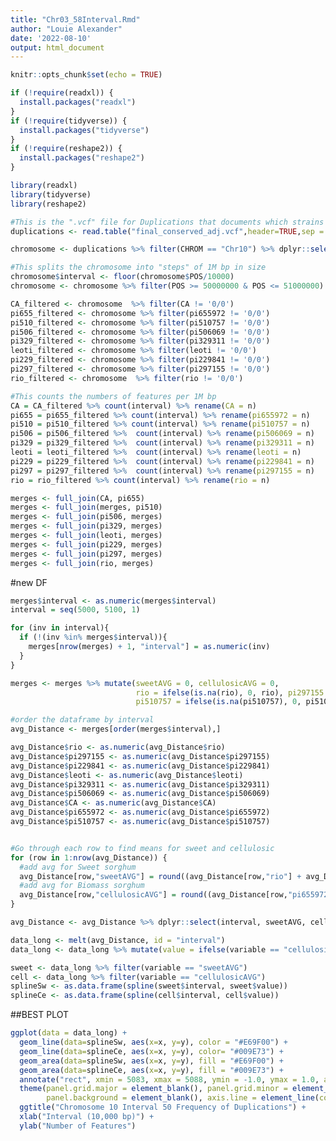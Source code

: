 ---
title: "Chr03_58Interval.Rmd"
author: "Louie Alexander"
date: '2022-08-10'
output: html_document
---

```{r setup, include=FALSE}
knitr::opts_chunk$set(echo = TRUE)

```

```{r}

if (!require(readxl)) {
  install.packages("readxl")
}
if (!require(tidyverse)) {
  install.packages("tidyverse")
}
if (!require(reshape2)) {
  install.packages("reshape2")
}

library(readxl)
library(tidyverse)
library(reshape2)

```

```{r}
#This is the ".vcf" file for Duplications that documents which strains a given duplication occurs in
duplications <- read.table("final_conserved_adj.vcf",header=TRUE,sep = '\t')
```

```{r}
chromosome <- duplications %>% filter(CHROM == "Chr10") %>% dplyr::select( -c(ID, FORMAT, REF, ALT, QUAL, FILTER, INFO))

#This splits the chromosome into "steps" of 1M bp in size
chromosome$interval <- floor(chromosome$POS/10000)
chromosome <- chromosome %>% filter(POS >= 50000000 & POS <= 51000000) %>% select(-c(CHROM, POS))
```

```{r}
CA_filtered <- chromosome  %>% filter(CA != '0/0')
pi655_filtered <- chromosome %>% filter(pi655972 != '0/0')
pi510_filtered <- chromosome %>% filter(pi510757 != '0/0')
pi506_filtered <- chromosome %>% filter(pi506069 != '0/0')
pi329_filtered <- chromosome %>% filter(pi329311 != '0/0')     
leoti_filtered <- chromosome %>% filter(leoti != '0/0')        
pi229_filtered <- chromosome %>% filter(pi229841 != '0/0')
pi297_filtered <- chromosome %>% filter(pi297155 != '0/0')    
rio_filtered <- chromosome  %>% filter(rio != '0/0')   
```

```{r}
#This counts the numbers of features per 1M bp
CA = CA_filtered %>% count(interval) %>% rename(CA = n)
pi655 = pi655_filtered %>% count(interval) %>% rename(pi655972 = n)
pi510 = pi510_filtered %>% count(interval) %>% rename(pi510757 = n)
pi506 = pi506_filtered %>%  count(interval) %>% rename(pi506069 = n)
pi329 = pi329_filtered %>%  count(interval) %>% rename(pi329311 = n)
leoti = leoti_filtered %>%  count(interval) %>% rename(leoti = n)
pi229 = pi229_filtered %>%  count(interval) %>% rename(pi229841 = n)
pi297 = pi297_filtered %>%  count(interval) %>% rename(pi297155 = n)
rio = rio_filtered %>% count(interval) %>% rename(rio = n)
```

```{r}
merges <- full_join(CA, pi655)
merges <- full_join(merges, pi510)
merges <- full_join(pi506, merges)
merges <- full_join(pi329, merges)
merges <- full_join(leoti, merges)
merges <- full_join(pi229, merges)
merges <- full_join(pi297, merges)
merges <- full_join(rio, merges)

```

#new DF
```{r}
merges$interval <- as.numeric(merges$interval)
interval = seq(5000, 5100, 1)

for (inv in interval){
  if (!(inv %in% merges$interval)){
    merges[nrow(merges) + 1, "interval"] = as.numeric(inv)
  }
}

merges <- merges %>% mutate(sweetAVG = 0, cellulosicAVG = 0, 
                            rio = ifelse(is.na(rio), 0, rio), pi297155 = ifelse(is.na(pi297155), 0, pi297155), pi229841 = ifelse(is.na(pi229841), 0, pi229841), leoti = ifelse(is.na(leoti), 0, leoti), pi329311 = ifelse(is.na(pi329311), 0, pi329311), pi506069 = ifelse(is.na(pi506069), 0, pi506069), 
                            pi510757 = ifelse(is.na(pi510757), 0, pi510757), pi655972 = ifelse(is.na(pi655972), 0, pi655972), CA = ifelse(is.na(CA), 0, CA)) 

```


```{r}
#order the dataframe by interval
avg_Distance <- merges[order(merges$interval),]

avg_Distance$rio <- as.numeric(avg_Distance$rio)
avg_Distance$pi297155 <- as.numeric(avg_Distance$pi297155)
avg_Distance$pi229841 <- as.numeric(avg_Distance$pi229841)
avg_Distance$leoti <- as.numeric(avg_Distance$leoti)
avg_Distance$pi329311 <- as.numeric(avg_Distance$pi329311)
avg_Distance$pi506069 <- as.numeric(avg_Distance$pi506069)
avg_Distance$CA <- as.numeric(avg_Distance$CA)
avg_Distance$pi655972 <- as.numeric(avg_Distance$pi655972)
avg_Distance$pi510757 <- as.numeric(avg_Distance$pi510757)


#Go through each row to find means for sweet and cellulosic
for (row in 1:nrow(avg_Distance)) {
  #add avg for Sweet sorghum
  avg_Distance[row,"sweetAVG"] = round((avg_Distance[row,"rio"] + avg_Distance[row,"CA"] + avg_Distance[row,"leoti"])/3, 2)
  #add avg for Biomass sorghum
  avg_Distance[row,"cellulosicAVG"] = round((avg_Distance[row,"pi655972"] + avg_Distance[row,"pi510757"] + avg_Distance[row,"pi506069"] + avg_Distance[row,"pi329311"] + avg_Distance[row,"pi229841"] + avg_Distance[row,"pi297155"])/6, 2) 
} 

avg_Distance <- avg_Distance %>% dplyr::select(interval, sweetAVG, cellulosicAVG)
```


```{r}
data_long <- melt(avg_Distance, id = "interval")
data_long <- data_long %>% mutate(value = ifelse(variable == "cellulosicAVG", value * -1, value))

sweet <- data_long %>% filter(variable == "sweetAVG")
cell <- data_long %>% filter(variable == "cellulosicAVG")
splineSw <- as.data.frame(spline(sweet$interval, sweet$value))
splineCe <- as.data.frame(spline(cell$interval, cell$value))    

```

##BEST PLOT
```{r}

ggplot(data = data_long) + 
  geom_line(data=splineSw, aes(x=x, y=y), color = "#E69F00") + 
  geom_line(data=splineCe, aes(x=x, y=y), color= "#009E73") + 
  geom_area(data=splineSw, aes(x=x, y=y), fill = "#E69F00") + 
  geom_area(data=splineCe, aes(x=x, y=y), fill = "#009E73") +
  annotate("rect", xmin = 5083, xmax = 5088, ymin = -1.0, ymax = 1.0, alpha = .25,fill = "#921414") +
  theme(panel.grid.major = element_blank(), panel.grid.minor = element_blank(),
        panel.background = element_blank(), axis.line = element_line(colour = "black")) +
  ggtitle("Chromosome 10 Interval 50 Frequency of Duplications") + 
  xlab("Interval (10,000 bp)") + 
  ylab("Number of Features")
```
